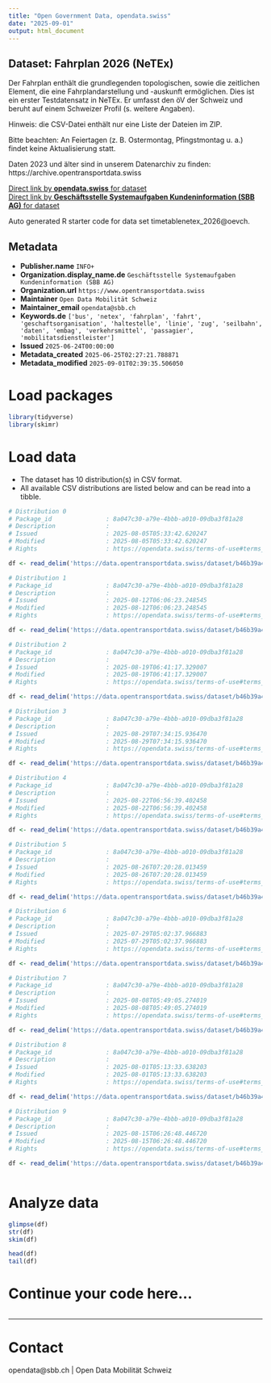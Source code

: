 ```yaml
---
title: "Open Government Data, opendata.swiss"
date: "2025-09-01"
output: html_document
---
```


## Dataset: Fahrplan 2026 (NeTEx)

Der Fahrplan enthält die grundlegenden topologischen, sowie die zeitlichen Element, die eine Fahrplandarstellung und -auskunft ermöglichen. Dies ist ein erster Testdatensatz in NeTEx. Er umfasst den öV der Schweiz und beruht auf einem Schweizer Profil (s. weitere Angaben).

Hinweis: die CSV-Datei enthält nur eine Liste der Dateien im ZIP.

Bitte beachten: An Feiertagen (z. B. Ostermontag, Pfingstmontag u. a.) findet keine Aktualisierung statt.

Daten 2023 und älter sind in unserem Datenarchiv zu finden: https://archive.opentransportdata.swiss

[Direct link by **opendata.swiss** for dataset](https://opendata.swiss/de/dataset/timetablenetex_2026)<br>
[Direct link by **Geschäftsstelle Systemaufgaben Kundeninformation (SBB AG)** for dataset](https://data.opentransportdata.swiss/dataset/timetablenetex_2026)

Auto generated R starter code for data set timetablenetex_2026@oevch.

## Metadata

- **Publisher.name** `INFO+`
- **Organization.display_name.de** `Geschäftsstelle Systemaufgaben Kundeninformation (SBB AG)`
- **Organization.url** `https://www.opentransportdata.swiss`
- **Maintainer** `Open Data Mobilität Schweiz`
- **Maintainer_email** `opendata@sbb.ch`
- **Keywords.de** `['bus', 'netex', 'fahrplan', 'fahrt', 'geschaftsorganisation', 'haltestelle', 'linie', 'zug', 'seilbahn', 'daten', 'embag', 'verkehrsmittel', 'passagier', 'mobilitatsdienstleister']`
- **Issued** `2025-06-24T00:00:00`
- **Metadata_created** `2025-06-25T02:27:21.788871`
- **Metadata_modified** `2025-09-01T02:39:35.506050`


# Load packages

```r

library(tidyverse)
library(skimr)

```

# Load data

-   The dataset has 10 distribution(s) in CSV format.
-   All available CSV distributions are listed below and can be read into a tibble.

```r

# Distribution 0
# Package_id               : 8a047c30-a79e-4bbb-a010-09dba3f81a28
# Description              : 
# Issued                   : 2025-08-05T05:33:42.620247
# Modified                 : 2025-08-05T05:33:42.620247
# Rights                   : https://opendata.swiss/terms-of-use#terms_by

df <- read_delim('https://data.opentransportdata.swiss/dataset/b46b39a4-1057-4478-8391-9bd0ff52aa58/resource/d6e0893e-4cf5-4c8f-828e-49748753d67d/download/prod_netex_tt_1.10_che_ski_2026_oev-schweiz_1_1_202508020608_readme.csv')

# Distribution 1
# Package_id               : 8a047c30-a79e-4bbb-a010-09dba3f81a28
# Description              : 
# Issued                   : 2025-08-12T06:06:23.248545
# Modified                 : 2025-08-12T06:06:23.248545
# Rights                   : https://opendata.swiss/terms-of-use#terms_by

df <- read_delim('https://data.opentransportdata.swiss/dataset/b46b39a4-1057-4478-8391-9bd0ff52aa58/resource/36a0bbc1-3210-44ed-8b2c-c8f0b74a08c2/download/prod_netex_tt_1.10_che_ski_2026_oev-schweiz_1_1_202508090708_readme.csv')

# Distribution 2
# Package_id               : 8a047c30-a79e-4bbb-a010-09dba3f81a28
# Description              : 
# Issued                   : 2025-08-19T06:41:17.329007
# Modified                 : 2025-08-19T06:41:17.329007
# Rights                   : https://opendata.swiss/terms-of-use#terms_by

df <- read_delim('https://data.opentransportdata.swiss/dataset/b46b39a4-1057-4478-8391-9bd0ff52aa58/resource/efcc515d-e412-4f10-a6bd-b1b120f7e391/download/prod_netex_tt_1.10_che_ski_2026_oev-schweiz_1_1_202508160708_readme.csv')

# Distribution 3
# Package_id               : 8a047c30-a79e-4bbb-a010-09dba3f81a28
# Description              : 
# Issued                   : 2025-08-29T07:34:15.936470
# Modified                 : 2025-08-29T07:34:15.936470
# Rights                   : https://opendata.swiss/terms-of-use#terms_by

df <- read_delim('https://data.opentransportdata.swiss/dataset/b46b39a4-1057-4478-8391-9bd0ff52aa58/resource/cdfc5ed3-731f-4f3f-bd43-8cc045daba91/download/prod_netex_tt_1.10_che_ski_2026_oev-schweiz_1_1_202508280808_readme.csv')

# Distribution 4
# Package_id               : 8a047c30-a79e-4bbb-a010-09dba3f81a28
# Description              : 
# Issued                   : 2025-08-22T06:56:39.402458
# Modified                 : 2025-08-22T06:56:39.402458
# Rights                   : https://opendata.swiss/terms-of-use#terms_by

df <- read_delim('https://data.opentransportdata.swiss/dataset/b46b39a4-1057-4478-8391-9bd0ff52aa58/resource/6500268f-4170-497c-a92d-02441db59ee4/download/prod_netex_tt_1.10_che_ski_2026_oev-schweiz_1_1_202508210808_readme.csv')

# Distribution 5
# Package_id               : 8a047c30-a79e-4bbb-a010-09dba3f81a28
# Description              : 
# Issued                   : 2025-08-26T07:20:28.013459
# Modified                 : 2025-08-26T07:20:28.013459
# Rights                   : https://opendata.swiss/terms-of-use#terms_by

df <- read_delim('https://data.opentransportdata.swiss/dataset/b46b39a4-1057-4478-8391-9bd0ff52aa58/resource/42eb7f0a-4389-4dc7-b0d7-94959b354a9e/download/prod_netex_tt_1.10_che_ski_2026_oev-schweiz_1_1_202508230708_readme.csv')

# Distribution 6
# Package_id               : 8a047c30-a79e-4bbb-a010-09dba3f81a28
# Description              : 
# Issued                   : 2025-07-29T05:02:37.966883
# Modified                 : 2025-07-29T05:02:37.966883
# Rights                   : https://opendata.swiss/terms-of-use#terms_by

df <- read_delim('https://data.opentransportdata.swiss/dataset/b46b39a4-1057-4478-8391-9bd0ff52aa58/resource/ae32610f-2400-4baa-880c-afaa8b43912d/download/prod_netex_tt_1.10_che_ski_2026_oev-schweiz_1_1_202507260607_readme.csv')

# Distribution 7
# Package_id               : 8a047c30-a79e-4bbb-a010-09dba3f81a28
# Description              : 
# Issued                   : 2025-08-08T05:49:05.274019
# Modified                 : 2025-08-08T05:49:05.274019
# Rights                   : https://opendata.swiss/terms-of-use#terms_by

df <- read_delim('https://data.opentransportdata.swiss/dataset/b46b39a4-1057-4478-8391-9bd0ff52aa58/resource/8659cfec-bc66-41d0-a680-ef9f7c264864/download/prod_netex_tt_1.10_che_ski_2026_oev-schweiz_1_1_202508071708_readme.csv')

# Distribution 8
# Package_id               : 8a047c30-a79e-4bbb-a010-09dba3f81a28
# Description              : 
# Issued                   : 2025-08-01T05:13:33.638203
# Modified                 : 2025-08-01T05:13:33.638203
# Rights                   : https://opendata.swiss/terms-of-use#terms_by

df <- read_delim('https://data.opentransportdata.swiss/dataset/b46b39a4-1057-4478-8391-9bd0ff52aa58/resource/80055326-c2be-427e-8a3c-277e6dd38daf/download/prod_netex_tt_1.10_che_ski_2026_oev-schweiz_1_1_202507310607_readme.csv')

# Distribution 9
# Package_id               : 8a047c30-a79e-4bbb-a010-09dba3f81a28
# Description              : 
# Issued                   : 2025-08-15T06:26:48.446720
# Modified                 : 2025-08-15T06:26:48.446720
# Rights                   : https://opendata.swiss/terms-of-use#terms_by

df <- read_delim('https://data.opentransportdata.swiss/dataset/b46b39a4-1057-4478-8391-9bd0ff52aa58/resource/883ee01b-7ccd-43a9-87c5-49921cc6b496/download/prod_netex_tt_1.10_che_ski_2026_oev-schweiz_1_1_202508140708_readme.csv')



```

# Analyze data

```r

glimpse(df)
str(df)
skim(df)

head(df)
tail(df)

```

# Continue your code here...

```r

```

------------------------------------------------------------------------

# Contact

opendata@sbb.ch | Open Data Mobilität Schweiz
